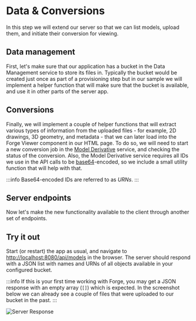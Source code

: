 


# Data & Conversions

In this step we will extend our server so that we can list models, upload them,
and initiate their conversion for viewing.

## Data management

First, let's make sure that our application has a bucket in the Data Management service
to store its files in. Typically the bucket would be created just once as part of a provisioning
step but in our sample we will implement a helper function that will make sure that the bucket
is available, and use it in other parts of the server app.

<Tabs groupId="development-environment">
    <TabItem value="nodejs-vscode" label="Node.js & VSCode" default>
        <NodeJsVsCodeData />
    </TabItem>
    <TabItem value="dotnet-vscode" label=".NET 6 & VSCode" default>
        <DotNetData />
    </TabItem>
    <TabItem value="dotnet-vs2022" label=".NET 6 & VS2022" default>
        <DotNetData />
    </TabItem>
</Tabs>

## Conversions

Finally, we will implement a couple of helper functions that will extract various types of information
from the uploaded files - for example, 2D drawings, 3D geometry, and metadata - that we can later load
into the Forge Viewer component in our HTML page. To do so, we will need to start a new conversion job
in the [Model Derivative](https://forge.autodesk.com/en/docs/model-derivative/v2/developers_guide/overview)
service, and checking the status of the conversion. Also, the Model Derivative service requires all IDs
we use in the API calls to be [base64](https://wikipedia.org/wiki/Base64)-encoded, so we include a small
utility function that will help with that.

:::info
Base64-encoded IDs are referred to as _URNs_.
:::

<Tabs groupId="development-environment">
    <TabItem value="nodejs-vscode" label="Node.js & VSCode" default>
        <NodeJsVsCodeConversions />
    </TabItem>
    <TabItem value="dotnet-vscode" label=".NET 6 & VSCode" default>
        <DotNetConversions />
    </TabItem>
    <TabItem value="dotnet-vs2022" label=".NET 6 & VS2022" default>
        <DotNetConversions />
    </TabItem>
</Tabs>

## Server endpoints

Now let's make the new functionality available to the client through another
set of endpoints.

<Tabs groupId="development-environment">
    <TabItem value="nodejs-vscode" label="Node.js & VSCode" default>
        <NodeJsVsCodeEndpoints />
    </TabItem>
    <TabItem value="dotnet-vscode" label=".NET 6 & VSCode" default>
        <DotNetEndpoints />
    </TabItem>
    <TabItem value="dotnet-vs2022" label=".NET 6 & VS2022" default>
        <DotNetEndpoints />
    </TabItem>
</Tabs>

## Try it out

Start (or restart) the app as usual, and navigate to [http://localhost:8080/api/models](http://localhost:8080/api/models)
in the browser. The server should respond with a JSON list with names and URNs of all objects
available in your configured bucket.

:::info
If this is your first time working with Forge, you may get a JSON response
with an empty array (`[]`) which is expected. In the screenshot below we can
already see a couple of files that were uploaded to our bucket in the past.
:::

![Server Response](./_shared/data-response.png)
